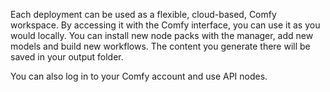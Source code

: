 Each deployment can be used as a flexible, cloud-based, Comfy workspace. By accessing it with the Comfy interface, you can use it as you would locally. You can install new node packs with the manager, add new models and build new workflows. The content you generate there will be saved in your output folder. 

You can also log in to your Comfy account and use API nodes.